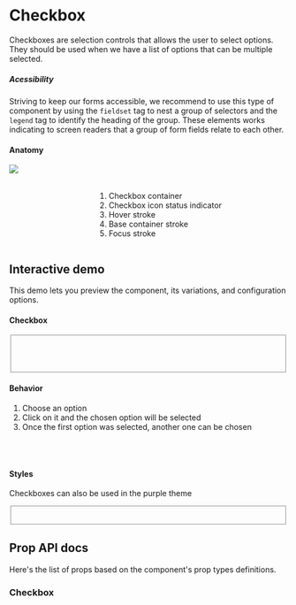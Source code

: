 

<Meta title="Components/Checkbox" />

<div class="docs-title">
  <div>
    <h1 class="docs-title__text">Checkbox</h1>
  </div>
</div>

<div class="docs-content">
  <p>Checkboxes are selection controls that allows the user to select options.
  They should be used when we have a list of options that can be multiple selected.
  </p>

  ##### Acessibility
  Striving to keep our forms accessible, we recommend to use this type of component by using the `fieldset` tag to nest a group of 
  selectors and the `legend` tag to identify the heading of the group.
  These elements works indicating to screen readers that a group of form fields relate to each other.

<h4>Anatomy</h4>
<div class="columns">
    <div class="column">
        <img src="docs/checkbox/checkbox-anatomy.png" />
    </div>
    <div class="column">
        <br />
        <br />
        <ol>
         <li>Checkbox container</li>
         <li>Checkbox icon status indicator</li>
         <li>Hover stroke</li>
         <li>Base container stroke</li>
         <li>Focus stroke</li>
        </ol>
    </div>
</div>

## Interactive demo
  This demo lets you preview the component, its variations, and configuration options.
  <CheckboxPlayground />

#### Checkbox

<Preview>
  <Story name="Checkbox">
    <Fragment>
        <fieldset>
          <Checkbox id="checkbox-1" label="Idle" name="checkbox" defaultChecked />
          <br />
          <Checkbox id="checkbox-2" label="Indeterminate" name="checkbox" indeterminate defaultChecked />
          <br />
          <Checkbox id="checkbox-3" label="Disabled Checked" name="checkbox" checked disabled/>
          <br />
          <Checkbox id="checkbox-4" label="Disabled Idle" name="checkbox" disabled />
        </fieldset>
    </Fragment>
  </Story>
</Preview>

#### Behavior
1. Choose an option
2. Click on it and the chosen option will be selected
3. Once the first option was selected, another one can be chosen
<br />
<br />

#### Styles
Checkboxes can also be used in the purple theme
<Preview>
  <Story name="Styles">
  <Fragment>
    <fieldset>
      <Checkbox className='lab-checkbox--purple' id="checkbox-5" label="Idle" name="checkbox2" />
      <br />
      <Checkbox className='lab-checkbox--purple' id="checkbox-6" label="Indeterminate" name="checkbox2" indeterminate />
    </fieldset>
  </Fragment>
  </Story>
</Preview>

## Prop API docs

  Here's the list of props based on the component's prop types definitions.
  ### Checkbox
  <Props of={Checkbox} />

</div>
